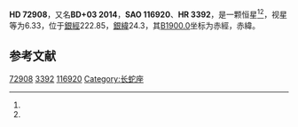 {{Starbox begin
| name = HD 72908
}}
{{Starbox observe
| epoch = [[J2000.0|J2000.0]]
| constell = {{星座名待查}}<ref name=SIMBAD>{{cite web
 | url=http://simbad.u-strasbg.fr/simbad/sim-id?Ident=HR+3392
 | title =Pulsating variable Star
 | publisher=Centre de Données astronomiques de Strasbourg
 | work=SIMBAD
 | accessdate=2012-07-13}}</ref><ref name=DATA>{{cite web
 | url=http://vizier.u-strasbg.fr/viz-bin/VizieR-5?-out.add=.&-source=5050&-corr=PK=HR&-out.max=9999&HR=3392
 | title=VizieR Detailed Page
 | accessdate=2012-07-13
 | archive-date=2016-03-05
 | archive-url=https://web.archive.org/web/20160305213616/http://vizier.u-strasbg.fr/viz-bin/VizieR-5?-out.add=.&-source=5050&-corr=PK=HR&-out.max=9999&HR=3392
 | dead-url=no
 }}</ref>
| 星官 = 
| ra = {{RA|8|35|24.9}}<ref name=SIMBAD /><ref name=DATA />
| dec = {{DEC|+2|44|37}}<ref name=SIMBAD /><ref name=DATA />
| appmag_v = 6.33<ref name=SIMBAD /><ref name=DATA />
}}
{{Starbox character
| class = G9III<ref name=SIMBAD /><ref name=DATA />
| b-v = 1.02<ref name=SIMBAD /><ref name=DATA />
| u-b = 0.87<ref name=SIMBAD /><ref name=DATA />
| r-i = <ref name=SIMBAD /><ref name=DATA />
| variable = 
}}
{{Starbox astrometry
| radial_v = 0.87
| prop_mo_ra = -4
| parallax = 
| p_error = 
}}
{{Starbox catalog
| names =BD+03 2014，[[SAO星表|SAO]] 116920，[[HD星表|HD]] 72908，[[HR星表|HR]] 3392}}
{{Starbox reference |Simbad=HR+3392}}
{{Starbox end}}

'''HD 72908'''，又名'''BD+03 2014'''，'''SAO 116920'''、'''HR 3392'''，是一颗恒星<ref name=SIMBAD /><ref name=DATA />，视星等为6.33，位于[[銀道座標系|銀經]]222.85，[[銀道座標系|銀緯]]24.3，其[[B1900.0|B1900.0]]坐标为赤經{{RA|8|30|12.3}}，赤緯{{DEC|+3|24.3|16}}。

== 参考文献 ==
{{reflist}}

{{star-stub}}

[[Category:HD和HDE天體|72908]]
[[Category:HR天體|3392]]
[[Category:SAO天體|116920]]
[[Category:长蛇座|Category:长蛇座]]